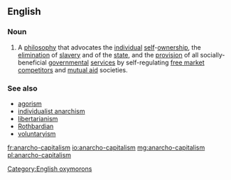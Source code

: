 ==English==

===Noun===
{{wikipedia}}
{{wikiquote}}
{{en-noun|head=[[anarcho-]][[capitalism]]|-}}
# A [[philosophy]] that advocates the [[individual]] [[self]]-[[ownership]], the [[elimination]] of [[slavery]] and of the [[state]], and the [[provision]] of all socially-beneficial [[government]]al [[service]]s by self-regulating [[free market]] [[competitor]]s and [[mutual aid]] societies.

===See also===
* [[agorism]]
* [[individualist anarchism]]
* [[libertarianism]]
* [[Rothbardian]]
* [[voluntaryism]]

[[Category:English oxymorons]]

[[fr:anarcho-capitalism]]
[[io:anarcho-capitalism]]
[[mg:anarcho-capitalism]]
[[pl:anarcho-capitalism]]